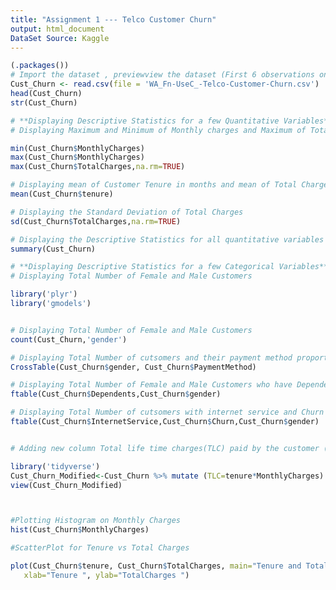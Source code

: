 ```yaml
---
title: "Assignment 1 --- Telco Customer Churn"
output: html_document
DataSet Source: Kaggle
---
```



```r

(.packages())
# Import the dataset , previewview the dataset (First 6 observations only) and structure
Cust_Churn <- read.csv(file = 'WA_Fn-UseC_-Telco-Customer-Churn.csv')
head(Cust_Churn)
str(Cust_Churn)

# **Displaying Descriptive Statistics for a few Quantitative Variables**
# Displaying Maximum and Minimum of Monthly charges and Maximum of Total charges

min(Cust_Churn$MonthlyCharges)
max(Cust_Churn$MonthlyCharges)
max(Cust_Churn$TotalCharges,na.rm=TRUE)

# Displaying mean of Customer Tenure in months and mean of Total Charges
mean(Cust_Churn$tenure)

# Displaying the Standard Deviation of Total Charges
sd(Cust_Churn$TotalCharges,na.rm=TRUE)

# Displaying the Descriptive Statistics for all quantitative variables at once
summary(Cust_Churn)

# **Displaying Descriptive Statistics for a few Categorical Variables**
# Displaying Total Number of Female and Male Customers

library('plyr')
library('gmodels')


# Displaying Total Number of Female and Male Customers
count(Cust_Churn,'gender')

# Displaying Total Number of cutsomers and their payment method proportionately
CrossTable(Cust_Churn$gender, Cust_Churn$PaymentMethod)

# Displaying Total Number of Female and Male Customers who have Dependents
ftable(Cust_Churn$Dependents,Cust_Churn$gender)

# Displaying Total Number of cutsomers with internet service and Churn
ftable(Cust_Churn$InternetService,Cust_Churn$Churn,Cust_Churn$gender)


# Adding new column Total life time charges(TLC) paid by the customer (Tenure*Monthly Charges)

library('tidyverse')
Cust_Churn_Modified<-Cust_Churn %>% mutate (TLC=tenure*MonthlyCharges)
view(Cust_Churn_Modified)



#Plotting Histogram on Monthly Charges
hist(Cust_Churn$MonthlyCharges)

#ScatterPlot for Tenure vs Total Charges

plot(Cust_Churn$tenure, Cust_Churn$TotalCharges, main="Tenure and Total Charges",
   xlab="Tenure ", ylab="TotalCharges ")

```